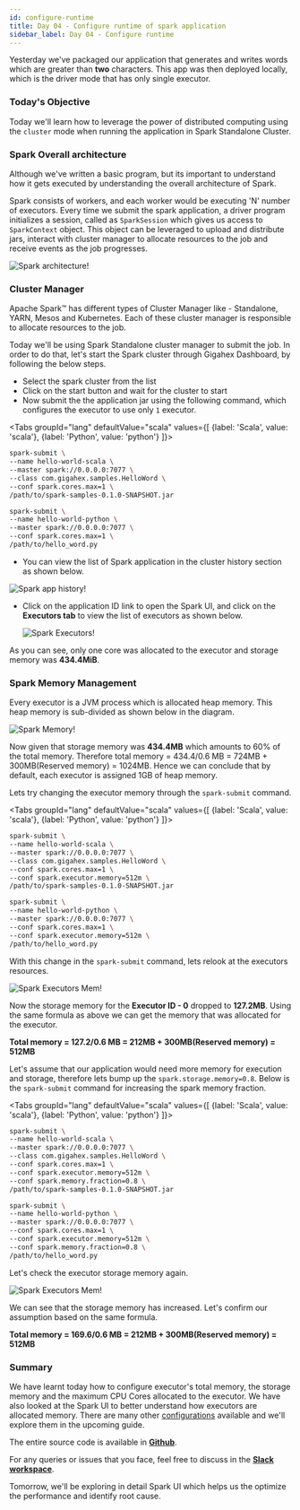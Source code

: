 ```yaml
---
id: configure-runtime
title: Day 04 - Configure runtime of spark application
sidebar_label: Day 04 - Configure runtime
---
```



Yesterday we've packaged our application that generates and writes words which
are greater than **two** characters. This app was then deployed locally, which
is the driver mode that has only single executor.

### Today's Objective

Today we'll learn how to leverage the power of distributed computing using the
`cluster` mode when running the application in Spark Standalone Cluster.

### Spark Overall architecture

Although we've written a basic program, but its important to understand how it
gets executed by understanding the overall architecture of Spark.

Spark consists of workers, and each worker would be executing 'N' number of
executors. Every time we submit the spark application, a driver program
initializes a session, called as `SparkSession` which gives us access to
`SparkContext` object. This object can be leveraged to upload and distribute
jars, interact with cluster manager to allocate resources to the job and receive
events as the job progresses.

![Spark architecture!](/img/spark/first-steps/spark-arch.png "Spark architecture")

### Cluster Manager

Apache Spark™ has different types of Cluster Manager like - Standalone, YARN,
Mesos and Kubernetes. Each of these cluster manager is responsible to allocate
resources to the job.

Today we'll be using Spark Standalone cluster manager to submit the job. In
order to do that, let's start the Spark cluster through Gigahex Dashboard, by
following the below steps.

- Select the spark cluster from the list
- Click on the start button and wait for the cluster to start
- Now submit the the application jar using the following command, which
  configures the executor to use only `1` executor.

<Tabs
  groupId="lang"
  defaultValue="scala"
  values={[
    {label: 'Scala', value: 'scala'},
    {label: 'Python', value: 'python'}
  ]}>
  <TabItem  value="scala">


```bash
spark-submit \
--name hello-world-scala \
--master spark://0.0.0.0:7077 \
--class com.gigahex.samples.HelloWord \
--conf spark.cores.max=1 \
/path/to/spark-samples-0.1.0-SNAPSHOT.jar
```

  </TabItem>
  <TabItem  value="python">


```bash
spark-submit \
--name hello-world-python \
--master spark://0.0.0.0:7077 \
--conf spark.cores.max=1 \
/path/to/hello_word.py
```

  </TabItem>
  </Tabs>


- You can view the list of Spark application in the cluster history section as
  shown below.

![Spark app history!](/img/spark/first-steps/app-list.png "Spark history")

- Click on the application ID link to open the Spark UI, and click on the
  **Executors tab** to view the list of executors as shown below.

  ![Spark Executors!](/img/spark/first-steps/spark-executors.png "Spark Executors")

As you can see, only one core was allocated to the executor and storage memory
was **434.4MiB**.

### Spark Memory Management

Every executor is a JVM process which is allocated heap memory. This heap memory
is sub-divided as shown below in the diagram.

![Spark Memory!](/img/spark/first-steps/spark-mm.png "Spark Memory management")

Now given that storage memory was **434.4MB** which amounts to 60% of the total
memory. Therefore total memory = 434.4/0.6 MB = 724MB + 300MB(Reserved memory) =
1024MB. Hence we can conclude that by default, each executor is assigned 1GB of
heap memory.

Lets try changing the executor memory through the `spark-submit` command.

<Tabs
  groupId="lang"
  defaultValue="scala"
  values={[
    {label: 'Scala', value: 'scala'},
    {label: 'Python', value: 'python'}
  ]}>
  <TabItem  value="scala">


```bash
spark-submit \
--name hello-world-scala \
--master spark://0.0.0.0:7077 \
--class com.gigahex.samples.HelloWord \
--conf spark.cores.max=1 \
--conf spark.executor.memory=512m \
/path/to/spark-samples-0.1.0-SNAPSHOT.jar
```

  </TabItem>
  <TabItem  value="python">


```bash
spark-submit \
--name hello-world-python \
--master spark://0.0.0.0:7077 \
--conf spark.cores.max=1 \
--conf spark.executor.memory=512m \
/path/to/hello_word.py
```

  </TabItem>
  </Tabs>


With this change in the `spark-submit` command, lets relook at the executors
resources.

![Spark Executors Mem!](/img/spark/first-steps/spark-executor-512.png "Spark Executors Mem")

Now the storage memory for the **Executor ID - 0** dropped to **127.2MB**. Using
the same formula as above we can get the memory that was allocated for the
executor.

**Total memory = 127.2/0.6 MB = 212MB + 300MB(Reserved memory) = 512MB**

Let's assume that our application would need more memory for execution and
storage, therefore lets bump up the `spark.storage.memory=0.8`. Below is the
`spark-submit` command for increasing the spark memory fraction.

<Tabs
  groupId="lang"
  defaultValue="scala"
  values={[
    {label: 'Scala', value: 'scala'},
    {label: 'Python', value: 'python'}
  ]}>
  <TabItem  value="scala">


```bash
spark-submit \
--name hello-world-scala \
--master spark://0.0.0.0:7077 \
--class com.gigahex.samples.HelloWord \
--conf spark.cores.max=1 \
--conf spark.executor.memory=512m \
--conf spark.memory.fraction=0.8 \
/path/to/spark-samples-0.1.0-SNAPSHOT.jar
```

  </TabItem>
  <TabItem  value="python">


```bash
spark-submit \
--name hello-world-python \
--master spark://0.0.0.0:7077 \
--conf spark.cores.max=1 \
--conf spark.executor.memory=512m \
--conf spark.memory.fraction=0.8 \
/path/to/hello_word.py
```

  </TabItem>
  </Tabs>


Let's check the executor storage memory again.

![Spark Executors Mem!](/img/spark/first-steps/spark-mem-increased.png "Spark Executors increased Mem")

We can see that the storage memory has increased. Let's confirm our assumption
based on the same formula.

**Total memory = 169.6/0.6 MB = 212MB + 300MB(Reserved memory) = 512MB**

### Summary

We have learnt today how to configure executor's total memory, the storage
memory and the maximum CPU Cores allocated to the executor. We have also looked
at the Spark UI to better understand how executors are allocated memory. There
are many other
[configurations](https://spark.apache.org/docs/latest/configuration.html)
available and we'll explore them in the upcoming guide.

The entire source code is available in
[**Github**](https://github.com/GigahexHQ/spark-samples).

For any queries or issues that you face, feel free to discuss in the
[**Slack workspace**](https://join.slack.com/t/gigahexcomm/shared_invite/zt-s7ow0mw5-egYmATa4QqU8TqAFWbK~4A).

Tomorrow, we'll be exploring in detail Spark UI which helps us the optimize the
performance and identify root cause.

